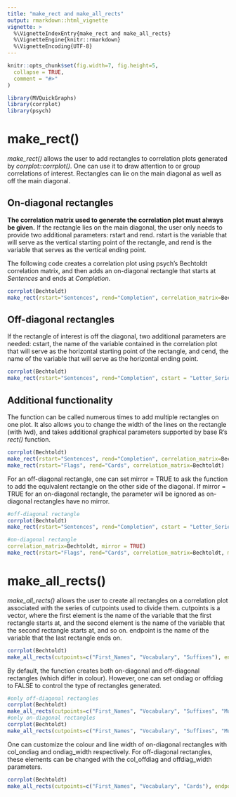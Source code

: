 ```yaml
---
title: "make_rect and make_all_rects"
output: rmarkdown::html_vignette
vignette: >
  %\VignetteIndexEntry{make_rect and make_all_rects}
  %\VignetteEngine{knitr::rmarkdown}
  %\VignetteEncoding{UTF-8}
---
```


```r
knitr::opts_chunk$set(fig.width=7, fig.height=5,
  collapse = TRUE,
  comment = "#>"
)
```

```r
library(MVQuickGraphs)
library(corrplot)
library(psych)
```

# make_rect()

_make_rect()_ allows the user to add rectangles to correlation plots generated by _corrplot::corrplot()_. One can use it to draw attention to or group correlations of interest. Rectangles can lie on the main diagonal as well as off the main diagonal. 

## On-diagonal rectangles

**The correlation matrix used to generate the correlation plot must always be given.** If the rectangle lies on the main diagonal, the user only needs to provide two additional parameters: rstart and rend. rstart is the variable that will serve as the vertical starting point of the rectangle, and rend is the variable that serves as the vertical ending point.

The following code creates a correlation plot using psych's Bechtoldt correlation matrix, and then adds an on-diagonal rectangle that starts at _Sentences_ and ends at _Completion_.

```r
corrplot(Bechtoldt)
make_rect(rstart="Sentences", rend="Completion", correlation_matrix=Bechtoldt)
```

## Off-diagonal rectangles

If the rectangle of interest is off the diagonal, two additional parameters are needed: cstart, the name of the variable contained in the correlation plot that will serve as the horizontal starting point of the rectangle, and cend, the name of the variable that will serve as the horizontal ending point.

```r
corrplot(Bechtoldt)
make_rect(rstart="Sentences", rend="Completion", cstart = "Letter_Series", cend = "Letter_Grouping", correlation_matrix=Bechtoldt)
```

## Additional functionality

The function can be called numerous times to add multiple rectangles on one plot. It also allows you to change the width of the lines on the rectangle (with lwd), and takes additional graphical parameters supported by base R's _rect()_ function.

```r
corrplot(Bechtoldt)
make_rect(rstart="Sentences", rend="Completion", correlation_matrix=Bechtoldt, lwd = 5, border = "orange")
make_rect(rstart="Flags", rend="Cards", correlation_matrix=Bechtoldt)
```

For an off-diagonal rectangle, one can set mirror = TRUE to ask the function to add the equivalent rectangle on the other side of the diagonal. If mirror = TRUE for an on-diagonal rectangle, the parameter will be ignored as on-diagonal rectangles have no mirror.

```r
#off-diagonal rectangle
corrplot(Bechtoldt)
make_rect(rstart="Sentences", rend="Completion", cstart = "Letter_Series", cend = "Letter_Grouping", 

#on-diagonal rectangle
correlation_matrix=Bechtoldt, mirror = TRUE)
make_rect(rstart="Flags", rend="Cards", correlation_matrix=Bechtoldt, mirror = TRUE, border = "blue")
```

# make_all_rects()

_make_all_rects()_ allows the user to create all rectangles on a correlation plot associated with the series of cutpoints used to divide them. cutpoints is a vector, where the first element is the name of the variable that the first rectangle starts at, and the second element is the name of the variable that the second rectangle starts at, and so on. endpoint is the name of the variable that the last rectangle ends on.

```r
corrplot(Bechtoldt)
make_all_rects(cutpoints=c("First_Names", "Vocabulary", "Suffixes"), endpoint="Three_Higher", correlation_matrix=Bechtoldt)
```

By default, the function creates both on-diagonal and off-diagonal rectangles (which differ in colour). However, one can set ondiag or offdiag to FALSE to control the type of rectangles generated.

```r
#only off-diagonal rectangles
corrplot(Bechtoldt)
make_all_rects(cutpoints=c("First_Names", "Vocabulary", "Suffixes", "Multiplication"), endpoint="Letter_Grouping", correlation_matrix=Bechtoldt, ondiag = FALSE)
#only on-diagonal rectangles
corrplot(Bechtoldt)
make_all_rects(cutpoints=c("First_Names", "Vocabulary", "Suffixes", "Multiplication"), endpoint="Letter_Grouping", correlation_matrix=Bechtoldt, offdiag = FALSE)
```

One can customize the colour and line width of on-diagonal rectangles with col_ondiag and ondiag_width respectively. For off-diagonal rectangles, these elements can be changed with the col_offdiag and offdiag_width parameters. 

```r
corrplot(Bechtoldt)
make_all_rects(cutpoints=c("First_Names", "Vocabulary", "Cards"), endpoint="Three_Higher", correlation_matrix=Bechtoldt, col_offdiag = "orange", col_ondiag = "blue", ondiag_width = 3, offdiag_width = 4)
```
